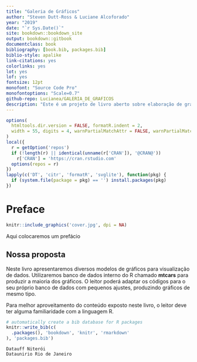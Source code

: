 ```yaml
--- 
title: "Galeria de Gráficos"
author: "Steven Dutt-Ross & Luciane Alcoforado"
year: "2019"
date: "`r Sys.Date()`"
site: bookdown::bookdown_site
output: bookdown::gitbook
documentclass: book
bibliography: [book.bib, packages.bib]
biblio-style: apalike
link-citations: yes
colorlinks: yes
lot: yes
lof: yes
fontsize: 12pt
monofont: "Source Code Pro"
monofontoptions: "Scale=0.7"
github-repo: Lucianea/GALERIA_DE_GRAFICOS
description: "Este é um projeto de livro aberto sobre elaboração de gráficos com R."
---
```


```r
options(
  htmltools.dir.version = FALSE, formatR.indent = 2,
  width = 55, digits = 4, warnPartialMatchAttr = FALSE, warnPartialMatchDollar = FALSE
)
local({
  r = getOption('repos')
  if (!length(r) || identical(unname(r['CRAN']), '@CRAN@'))
    r['CRAN'] = 'https://cran.rstudio.com' 
  options(repos = r)
})
lapply(c('DT', 'citr', 'formatR', 'svglite'), function(pkg) {
  if (system.file(package = pkg) == '') install.packages(pkg)
})
```

# Preface {-}

```r
knitr::include_graphics('cover.jpg', dpi = NA)
```

Aqui colocaremos um prefácio 

## Nossa proposta

Neste livro apresentaremos diversos modelos de gráficos para visualização de dados. Utilizaremos banco de dados interno do R chamado **mtcars** para produzir a maioria dos gráficos. O leitor poderá adaptar os códigos para o seu próprio banco de dados com pequenos ajustes, produzindo gráficos de mesmo tipo.

Para melhor aproveitamento do conteúdo exposto neste livro, o leitor deve ter alguma familiaridade com a linguagem R.


```r
# automatically create a bib database for R packages
knitr::write_bib(c(
  .packages(), 'bookdown', 'knitr', 'rmarkdown'
), 'packages.bib')
```

```block2
Datauff Niterói 
Dataunirio Rio de Janeiro
```

